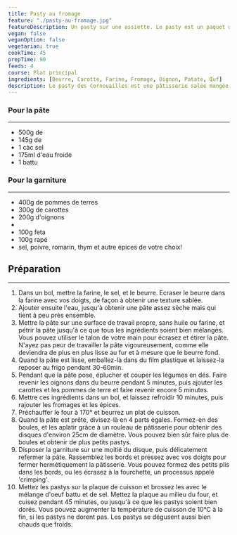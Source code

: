 ```yaml
---
title: Pasty au fromage
feature: "./pasty-au-fromage.jpg"
featureDescription: Un pasty sur une assiette. Le pasty est un paquet de pâte semi-circulaire avec des plis le long du bord incurvé.
vegan: false
veganOption: false
vegetarian: true
cookTime: 45
prepTime: 90
feeds: 4
course: Plat principal
ingredients: [Beurre, Carotte, Farine, Fromage, Oignon, Patate, Œuf]
description: Le pasty des Cornouailles est une pâtisserie salée mangée autrefois dans les mines anglaises comme déjeuner facile à emporter. La garniture peut être facilement adaptée en fonction des goûts et des légumes de saison!
---
```


<Ingredients>

### Pour la pâte
---

- 500g de <Ing id="farine"/>
- 145g de <Ing id="beurre"/>
- 1 càc sel
- 175ml d'eau froide
- 1 <Ing id="oeuf"/> battu

### Pour la garniture
---

- 400g de <Ing id="patate">pommes de terres</Ing>
- 300g de <Ing id="carotte">carottes</Ing>
- 200g <Ing id="oignon">d'oignons</Ing>
- <Ing id="beurre"/>
- 100g <Ing id="fromage">feta</Ing>
- 100g <Ing id="fromage"/> rapé
- sel, poivre, romarin, thym et autre épices de votre choix!

</Ingredients>

## Préparation
---

1. Dans un bol, mettre la farine, le sel, et le beurre. Ecraser le beurre dans la farine avec vos doigts, de façon à obtenir une texture sablée.
2. Ajouter ensuite l'eau, jusqu'à obtenir une pâte assez sèche mais qui tient à peu près ensemble.
3. Mettre la pâte sur une surface de travail propre, sans huile ou farine, et pétrir la pâte jusqu'à ce que tous les ingrédients soient bien mélangés. Vous pouvez utiliser le talon de votre main pour écrasez et étirer la pâte. N'ayez pas peur de travailler la pâte vigoureusement, comme elle deviendra de plus en plus lisse au fur et à mesure que le beurre fond.
4. Quand la pâte est lisse, emballez-là dans du film plastique et laissez-la reposer au frigo pendant 30-60min.
5. Pendant que la pâte pose, éplucher et couper les légumes en dés. Faire revenir les oignons dans du beurre pendant 5 minutes, puis ajouter les carottes et les pommes de terre et faire revenir encore 5 minutes.
6. Mettre ces ingrédients dans un bol, et laissez refroidir 10 minutes, puis rajouter les fromages et les épices.
7. Préchauffer le four à 170° et beurrez un plat de cuisson.
8. Quand la pâte est prête, divisez-là en 4 parts égales. Formez-en des boules, et les aplatir grâce à un rouleau de pâtisserie pour obtenir des disques d'environ 25cm de diamètre. Vous pouvez bien sûr faire plus de boules et obtenir de plus petits pastys.
9. Disposer la garniture sur une moitié du disque, puis délicatement refermer la pâte. Rassemblez les bords et pressez avec vos doigts pour fermer hermétiquement la pâtisserie. Vous pouvez formez des petits plis dans les bords, ou les écrasez à la fourchette, un processus appelé 'crimping'.
10. Mettez les pastys sur la plaque de cuisson et brossez les avec le mélange d'oeuf battu et de sel. Mettez la plaque au milieu du four, et cuisez pendant 45 minutes, ou jusqu'à ce que les pastys soient bien dorés. Vous pouvez augmenter la température de cuisson de 10°C à la fin, si les pastys ne dorent pas. Les pastys se dégusent aussi bien chauds que froids.
